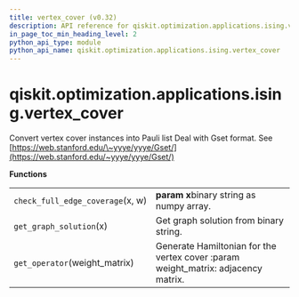 ```yaml
---
title: vertex_cover (v0.32)
description: API reference for qiskit.optimization.applications.ising.vertex_cover in qiskit v0.32
in_page_toc_min_heading_level: 2
python_api_type: module
python_api_name: qiskit.optimization.applications.ising.vertex_cover
---
```


<span id="module-qiskit.optimization.applications.ising.vertex_cover" />

<span id="qiskit-optimization-applications-ising-vertex-cover" />

# qiskit.optimization.applications.ising.vertex\_cover

Convert vertex cover instances into Pauli list Deal with Gset format. See [https://web.stanford.edu/\~yyye/yyye/Gset/](https://web.stanford.edu/~yyye/yyye/Gset/)

**Functions**

|                                  |                                                                                    |
| -------------------------------- | ---------------------------------------------------------------------------------- |
| `check_full_edge_coverage`(x, w) | **param x**binary string as numpy array.                                           |
| `get_graph_solution`(x)          | Get graph solution from binary string.                                             |
| `get_operator`(weight\_matrix)   | Generate Hamiltonian for the vertex cover :param weight\_matrix: adjacency matrix. |

